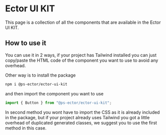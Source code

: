 

<Meta title="Get started" />

# Ector UI KIT

This page is a collection of all the components that are available in the Ector UI KIT.

## How to use it

You can use it in 2 ways, if your project has Tailwind installed you can just copy/paste the HTML code of the component you want to use to avoid any overhead.

Other way is to install the package 

```bash
npm i @ps-ector/ector-ui-kit
```

and then import the component you want to use

```js
import { Button } from "@ps-ector/ector-ui-kit";
```

In second method  you wont have to import the CSS as it is already included in the package, but if your project already uses Tailwind you got a little overhead of duplicated generated classes, we suggest you to use the first method in this case.

